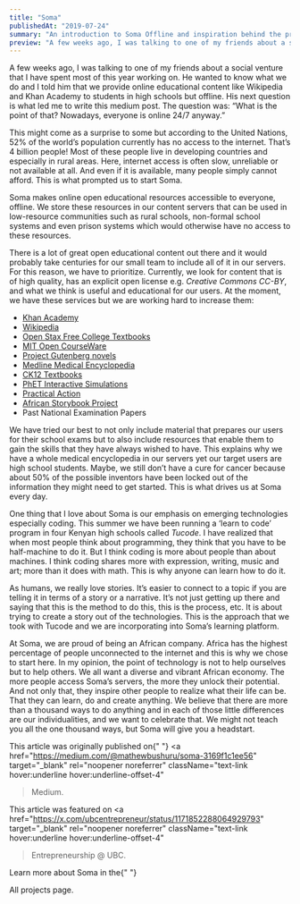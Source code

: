 ```yaml
---
title: "Soma"
publishedAt: "2019-07-24"
summary: "An introduction to Soma Offline and inspiration behind the project"
preview: "A few weeks ago, I was talking to one of my friends about a social venture that I have spent most of this year working on. He wanted to know what we do and I told him that we provide online educational content like Wikipedia and Khan Academy to students in high schools but offline. His next question is what led me to write this medium post. The question was: 'What is the point of that? Nowadays, everyone is online 24/7 anyway.'"
---
```


A few weeks ago, I was talking to one of my friends about a social venture
that I have spent most of this year working on. He wanted to know what we do
and I told him that we provide online educational content like Wikipedia and
Khan Academy to students in high schools but offline. His next question is
what led me to write this medium post. The question was: “What is the point of
that? Nowadays, everyone is online 24/7 anyway.”

This might come as a surprise to some but according to the United Nations, 52%
of the world’s population currently has no access to the internet. That’s 4
billion people! Most of these people live in developing countries and
especially in rural areas. Here, internet access is often slow, unreliable or
not available at all. And even if it is available, many people simply cannot
afford. This is what prompted us to start Soma.

Soma makes online open educational resources accessible to everyone, offline.
We store these resources in our content servers that can be used in
low-resource communities such as rural schools, non-formal school systems and
even prison systems which would otherwise have no access to these resources.

There is a lot of great open educational content out there and it would
probably take centuries for our small team to include all of it in our
servers. For this reason, we have to prioritize. Currently, we look for
content that is of high quality, has an explicit open license e.g.
*Creative Commons CC-BY*, and what we think is useful and educational
for our users. At the moment, we have these services but we are working hard
to increase them:

<ul className="list-disc space-y-2 pl-8 sm:pl-12 not-prose">
  <li>
    <a
      href="https://www.khanacademy.org/"
      target="_blank"
      rel="noopener noreferrer"
      className="hover:text-link hover:underline hover:underline-offset-4"
    >
      Khan Academy
    </a>
  </li>
  <li>
    <a
      href="https://www.wikipedia.org/"
      target="_blank"
      rel="noopener noreferrer"
      className="hover:text-link hover:underline hover:underline-offset-4"
    >
      Wikipedia
    </a>
  </li>
  <li>
    <a
      href="https://openstax.org/subjects"
      target="_blank"
      rel="noopener noreferrer"
      className="hover:text-link hover:underline hover:underline-offset-4"
    >
      Open Stax Free College Textbooks
    </a>
  </li>
  <li>
    <a
      href="https://ocw.mit.edu"
      target="_blank"
      rel="noopener noreferrer"
      className="hover:text-link hover:underline hover:underline-offset-4"
    >
      MIT Open CourseWare
    </a>
  </li>
  <li>
    <a
      href="http://www.gutenberg.org/"
      target="_blank"
      rel="noopener noreferrer"
      className="hover:text-link hover:underline hover:underline-offset-4"
    >
      Project Gutenberg novels
    </a>
  </li>
  <li>
    <a
      href="https://medlineplus.gov/"
      target="_blank"
      rel="noopener noreferrer"
      className="hover:text-link hover:underline hover:underline-offset-4"
    >
      Medline Medical Encyclopedia
    </a>
  </li>
  <li>
    <a
      href="https://www.ck12.org/student/"
      target="_blank"
      rel="noopener noreferrer"
      className="hover:text-link hover:underline hover:underline-offset-4"
    >
      CK12 Textbooks
    </a>
  </li>
  <li>
    <a
      href="https://phet.colorado.edu/en/simulations/category/new"
      target="_blank"
      rel="noopener noreferrer"
      className="hover:text-link hover:underline hover:underline-offset-4"
    >
      PhET Interactive Simulations
    </a>
  </li>
  <li>
    <a
      href="https://practicalaction.org/"
      target="_blank"
      rel="noopener noreferrer"
      className="hover:text-link hover:underline hover:underline-offset-4"
    >
      Practical Action
    </a>
  </li>
  <li>
    <a
      href="https://www.africanstorybook.org/"
      target="_blank"
      rel="noopener noreferrer"
      className="hover:text-link hover:underline hover:underline-offset-4"
    >
      African Storybook Project
    </a>
  </li>
  <li>Past National Examination Papers</li>
</ul>

We have tried our best to not only include material that prepares our users
for their school exams but to also include resources that enable them to gain
the skills that they have always wished to have. This explains why we have a
whole medical encyclopedia in our servers yet our target users are high school
students. Maybe, we still don’t have a cure for cancer because about 50% of
the possible inventors have been locked out of the information they might need
to get started. This is what drives us at Soma every day.

One thing that I love about Soma is our emphasis on emerging technologies
especially coding. This summer we have been running a ‘learn to code’ program
in four Kenyan high schools called *Tucode*. I have realized that when
most people think about programming, they think that you have to be
half-machine to do it. But I think coding is more about people than about
machines. I think coding shares more with expression, writing, music and art;
more than it does with math. This is why anyone can learn how to do it.

As humans, we really love stories. It’s easier to connect to a topic if you
are telling it in terms of a story or a narrative. It’s not just getting up
there and saying that this is the method to do this, this is the process, etc.
It is about trying to create a story out of the technologies. This is the
approach that we took with Tucode and we are incorporating into Soma’s
learning platform.

At Soma, we are proud of being an African company. Africa has the highest
percentage of people unconnected to the internet and this is why we chose to
start here. In my opinion, the point of technology is not to help ourselves
but to help others. We all want a diverse and vibrant African economy. The
more people access Soma’s servers, the more they unlock their potential. And
not only that, they inspire other people to realize what their life can be.
That they can learn, do and create anything. We believe that there are more
than a thousand ways to do anything and in each of those little differences
are our individualities, and we want to celebrate that. We might not teach you
all the one thousand ways, but Soma will give you a headstart.

This article was originally published on{" "}
<a
  href="https://medium.com/@mathewbushuru/soma-3169f1c1ee56"
  target="_blank"
  rel="noopener noreferrer"
  className="text-link hover:underline hover:underline-offset-4"
> Medium</a>.

This article was featured on
<a
  href="https://x.com/ubcentrepreneur/status/1171852288064929793"
  target="_blank"
  rel="noopener noreferrer"
  className="text-link hover:underline hover:underline-offset-4"
>Entrepreneurship @ UBC</a>.

Learn more about Soma in the{" "}
<Link
  href="/all-projects"
  className="text-link hover:underline hover:underline-offset-4"
>All projects page</Link>.
